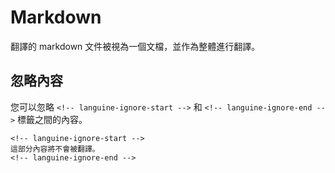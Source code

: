 # Markdown

翻譯的 markdown 文件被視為一個文檔，並作為整體進行翻譯。

## 忽略內容

您可以忽略 `<!-- languine-ignore-start -->` 和 `<!-- languine-ignore-end -->` 標籤之間的內容。

```mdx
<!-- languine-ignore-start -->
這部分內容將不會被翻譯。
<!-- languine-ignore-end -->
``` 